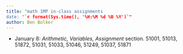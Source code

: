 ```yaml
---
title: "math 1MP in-class assignments
date: "`r format(Sys.time(), '%H:%M %d %B %Y')`"
author: Ben Bolker
---
```


- January 8: *Arithmetic, Variables, Assignment* section. 51001, 51013, 51872, 51031, 51033, 51046, 51249, 51037, 51871

